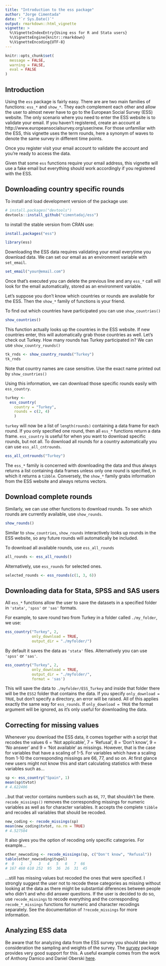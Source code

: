 ---
title: "Introduction to the ess package"
author: "Jorge Cimentada"
date: "`r Sys.Date()`"
output: rmarkdown::html_vignette
vignette: >
  %\VignetteIndexEntry{Using ess for R and Stata users}
  %\VignetteEngine{knitr::rmarkdown}
  %\VignetteEncoding{UTF-8}
---

```{r, echo = FALSE}
knitr::opts_chunk$set(
  message = FALSE,
  warning = FALSE,
  eval = FALSE
)
```

## Introduction

Using the `ess` package is fairly easy. There are are two main families of functions: `ess_*` and `show_*`. They each complement each other and allow the user to almost never have to go to the European Social Survey (ESS) website. The only scenario where you need to enter the ESS website is to validate your email. If you haven't registered, create an account at http://www.europeansocialsurvey.org/user/new. For those unfamiliar with the ESS, this vignette uses the term rounds, here a synonym of waves to denote the same survey in different time points.

Once you register visit your email account to validate the account and you're ready to access the data.

Given that some `ess` functions require your email address, this vignette will use a fake email but everything should work accordingly if you registered with the ESS.

## Downloading country specific rounds

To install and load development version of the package use:
```{r}
# install.packages("devtools")
devtools::install_github("cimentadaj/ess")
```

to install the stable version from CRAN use:

```{r}
install.packages("ess")
```

```{r, echo = FALSE, eval = TRUE}
library(ess)
```

Downloading the ESS data requires validating your email everytime you download data. We can set our email as an environment variable with `set_email`.

```{r}
set_email("your@email.com")
```

Once that's executed you can delete the previous line and any `ess_*` call will look for the email automatically, stored as an environment variable.

Let's suppose you don't know which countries or rounds are available for the ESS. Then the `show_*` family of functions is your friend.

To find out which countries have participated you can use `show_countries()`

```{r, eval = TRUE}
show_countries()
```

This function actually looks up the countries in the ESS website. If new countries enter, this will automatically grab those countries as well. Let's check out Turkey. How many rounds has Turkey participated in? We can use `show_country_rounds()`

```{r, eval = TRUE}
tk_rnds <- show_country_rounds("Turkey")
tk_rnds
```
Note that country names are case sensitive. Use the exact name printed out by `show_countries()`

Using this information, we can download those specific rounds easily with `ess_country`.

```{r}
turkey <-
  ess_country(
    country = "Turkey",
    rounds = c(2, 4)
    )
```

`turkey` will now be a list of `length(rounds)` containing a data frame for each round. If you only specified one round, then all `ess_*` functions return a data frame. `ess_country` is useful for when you want to download specific rounds, but not all. To download all rounds for a country automatically you can use `ess_all_cntrounds`.

```{r}
ess_all_cntrounds("Turkey")
```

The `ess_*` family is  concerned with downloading the data and thus always returns a list containing data frames unless only one round is specified, in which it returns a `tibble`. Conversely, the `show_*` family grabs information from the ESS website and always returns vectors.

## Download complete rounds

Similarly, we can use other functions to download rounds. To see which rounds are currently available, use `show_rounds`.

```{r, eval = TRUE}
show_rounds()
```

Similar to `show_countries`, `show_rounds` interactively looks up rounds in the ESS website, so any future rounds will automatically be included.

To download all available rounds, use `ess_all_rounds`

```{r}
all_rounds <- ess_all_rounds()
```

Alternatively, use `ess_rounds` for selected ones.

```{r}
selected_rounds <- ess_rounds(c(1, 3, 6))
```

## Downloading data for Stata, SPSS and SAS users

All `ess_*` functions allow the user to save the datasets in a specified folder in `'stata'`, `'spss'` or `'sas'` formats.

For example, to save round two from Turkey in a folder called `./my_folder`, we use:

```{r}
ess_country("Turkey", 2,
            only_download = TRUE,
            output_dir = "./myfolder/")
```

By default it saves the data as `'stata'` files. Alternatively you can use `'spss'` or `'sas'`.

```{r}
ess_country("Turkey", 2,
            only_download = TRUE,
            output_dir = "./myfolder/",
            format = 'sas')
```

This will save the data to `./myfolder/ESS_Turkey` and inside that folder there will be the `ESS2` folder that contains the data. If you specify `only_download = TRUE`, but don't specify a directory, an error will be raised. All of this applies exactly the same way for `ess_rounds`. If `only_download = TRUE` the format argument will be ignored, as it's only useful for downloading the data.

## Correcting for missing values

Whenever you download the ESS data, it comes together with a script that recodes the values 6 = 'Not applicable', 7 = 'Refusal', 8 = 'Don't know', 9 = 'No answer' and 9 = 'Not available' as missings. However, that is the case for variables that have a scaling of 1-5. For variables which have a scaling from 1-10 the corresponding missings are 66, 77, and so on. At first glance new users might not know this and start calculating statistics with these variables such as...

```{r}
sp <- ess_country("Spain", 1)
mean(sp$tvtot)
# 4.622406
```

..but that vector contains numbers such as `66`, `77`, that shouldn't be there. `recode_missings()` removes the corresponding missings for numeric variables as well as for character variables. It accepts the complete `tibble` and recodes all variables that should be recoded.

```{r}
new_coding <- recode_missings(sp)
mean(new_coding$tvtot, na.rm = TRUE)
# 4.527504
```

It also gives you the option of recoding only specific categories. For example...

```{r}
other_newcoding <- recode_missings(sp, c("Don't know", "Refusal"))
table(other_newcoding$tvpol)
#  0   1   2   3   4   5   6   7  66 
# 167 460 610 252  95  36  26  31  45 
```

...still has missing values but recoded the ones that were specified. I strongly suggest the user not to recode these categories as missing without looking at the data as there might be substantial diferences between people who didn't and who did answer questions. If the user is decided to do so, use `recode_missings` to recode everything and the corresponding `recode_*_missings` functions for numeric and character recodings separately. See the documentation of `?recode_missings` for more information.

## Analyzing ESS data

Be aware that for analyzing data from the ESS survey you should take into consideration the sampling and weights of the survey. The [survey](http://r-survey.r-forge.r-project.org/survey/) package provides very good support for this. A useful example comes from the work of Anthony Damico and Daniel Oberski [here](http://asdfree.com/european-social-survey-ess.html).

